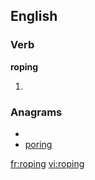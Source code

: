 
==English==

===Verb===
'''roping'''

# {{present participle of|[[rope]]}}

===Anagrams===
* {{alphagram|ginopr}}
* [[poring#English|poring]]

[[fr:roping]]
[[vi:roping]]